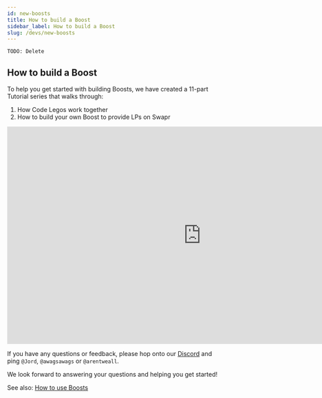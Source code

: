 ```yaml
---
id: new-boosts
title: How to build a Boost
sidebar_label: How to build a Boost
slug: /devs/new-boosts
---
```



```TODO: Delete```
## How to build a Boost

To help you get started with building Boosts, we have created a 11-part Tutorial series that walks through:
1. How Code Legos work together
2. How to build your own Boost to provide LPs on Swapr


<iframe width="900" height="506.25" src="https://www.youtube.com/embed/videoseries?list=PL-ArYfrJv7VSZT_OV2AuPvT3m-bCYYckg" title="YouTube video player" frameborder="0" allow="accelerometer; autoplay; clipboard-write; encrypted-media; gyroscope; picture-in-picture" allowfullscreen></iframe>

If you have any questions or feedback, please hop onto our [Discord](https://discord.gg/invite/daohaus) and ping `@Jord`, `@awagsawags` or `@arentweall`. 

We look forward to answering your questions and helping you get started!

See also: [How to use Boosts](../users/boosts/boosts)